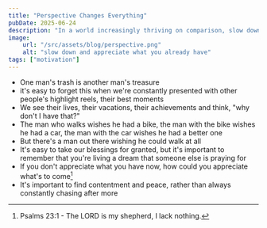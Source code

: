 ```yaml
---
title: "Perspective Changes Everything"
pubDate: 2025-06-24
description: "In a world increasingly thriving on comparison, slow down and appreciate what you already have"
image:
    url: "/src/assets/blog/perspective.png"
    alt: "slow down and appreciate what you already have"
tags: ["motivation"]
---
```


<BlogLayout
    title={frontmatter.title}
    description={frontmatter.description}
    image={frontmatter.image.url}
    alt={frontmatter.image.alt}
    date={(frontmatter.pubDate).toString().slice(0,10)}
    tags={frontmatter.tags}>

<span>

- One man's trash is another man's treasure
- it's easy to forget this when we're constantly presented with other people's highlight reels, their best moments
- We see their lives, their vacations, their achievements and think, "why don't I have that?"
- The man who walks wishes he had a bike, the man with the bike wishes he had a car, the man with the car wishes he had a better one
- But there's a man out there wishing he could walk at all
- It's easy to take our blessings for granted, but it's important to remember that you're living a dream that someone else is praying for
- If you don't appreciate what you have now, how could you appreciate what's to come[^1]
- It's important to find contentment and peace, rather than always constantly chasing after more

[^1]:Psalms 23:1 - The LORD is my shepherd, I lack nothing.
</span>
</BlogLayout>
